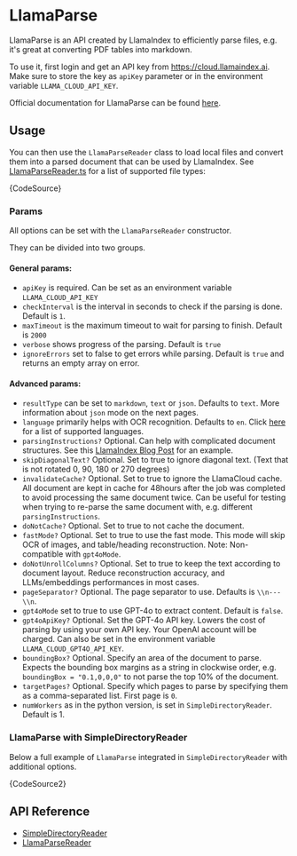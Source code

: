 
# LlamaParse

LlamaParse is an API created by LlamaIndex to efficiently parse files, e.g. it's great at converting PDF tables into markdown.

To use it, first login and get an API key from https://cloud.llamaindex.ai. Make sure to store the key as `apiKey` parameter or in the environment variable `LLAMA_CLOUD_API_KEY`.

Official documentation for LlamaParse can be found [here](https://docs.cloud.llamaindex.ai/).

## Usage

You can then use the `LlamaParseReader` class to load local files and convert them into a parsed document that can be used by LlamaIndex.
See [LlamaParseReader.ts](https://github.com/run-llama/LlamaIndexTS/blob/main/packages/llamaindex/src/readers/LlamaParseReader.ts) for a list of supported file types:

<CodeBlock language="ts">{CodeSource}</CodeBlock>

### Params

All options can be set with the `LlamaParseReader` constructor.

They can be divided into two groups.

#### General params:

- `apiKey` is required. Can be set as an environment variable `LLAMA_CLOUD_API_KEY`
- `checkInterval` is the interval in seconds to check if the parsing is done. Default is `1`.
- `maxTimeout` is the maximum timeout to wait for parsing to finish. Default is `2000`
- `verbose` shows progress of the parsing. Default is `true`
- `ignoreErrors` set to false to get errors while parsing. Default is `true` and returns an empty array on error.

#### Advanced params:

- `resultType` can be set to `markdown`, `text` or `json`. Defaults to `text`. More information about `json` mode on the next pages.
- `language` primarily helps with OCR recognition. Defaults to `en`. Click [here](../../../api/type-aliases/Language.md) for a list of supported languages.
- `parsingInstructions?` Optional. Can help with complicated document structures. See this [LlamaIndex Blog Post](https://www.llamaindex.ai/blog/launching-the-first-genai-native-document-parsing-platform) for an example.
- `skipDiagonalText?` Optional. Set to true to ignore diagonal text. (Text that is not rotated 0, 90, 180 or 270 degrees)
- `invalidateCache?` Optional. Set to true to ignore the LlamaCloud cache. All document are kept in cache for 48hours after the job was completed to avoid processing the same document twice. Can be useful for testing when trying to re-parse the same document with, e.g. different `parsingInstructions`.
- `doNotCache?` Optional. Set to true to not cache the document.
- `fastMode?` Optional. Set to true to use the fast mode. This mode will skip OCR of images, and table/heading reconstruction. Note: Non-compatible with `gpt4oMode`.
- `doNotUnrollColumns?` Optional. Set to true to keep the text according to document layout. Reduce reconstruction accuracy, and LLMs/embeddings performances in most cases.
- `pageSeparator?` Optional. The page separator to use. Defaults is `\\n---\\n`.
- `gpt4oMode` set to true to use GPT-4o to extract content. Default is `false`.
- `gpt4oApiKey?` Optional. Set the GPT-4o API key. Lowers the cost of parsing by using your own API key. Your OpenAI account will be charged. Can also be set in the environment variable `LLAMA_CLOUD_GPT4O_API_KEY`.
- `boundingBox?` Optional. Specify an area of the document to parse. Expects the bounding box margins as a string in clockwise order, e.g. `boundingBox = "0.1,0,0,0"` to not parse the top 10% of the document.
- `targetPages?` Optional. Specify which pages to parse by specifying them as a comma-separated list. First page is `0`.
- `numWorkers` as in the python version, is set in `SimpleDirectoryReader`. Default is 1.

### LlamaParse with SimpleDirectoryReader

Below a full example of `LlamaParse` integrated in `SimpleDirectoryReader` with additional options.

<CodeBlock language="ts">{CodeSource2}</CodeBlock>

## API Reference

- [SimpleDirectoryReader](../../../api/classes/SimpleDirectoryReader.md)
- [LlamaParseReader](../../../api/classes/LlamaParseReader.md)
